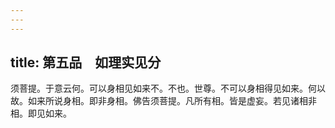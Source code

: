 ```yaml
---
---
---
```

title: 第五品　如理实见分
---




须菩提。于意云何。可以身相见如来不。不也。世尊。不可以身相得见如来。何以故。如来所说身相。即非身相。佛告须菩提。凡所有相。皆是虚妄。若见诸相非相。即见如来。